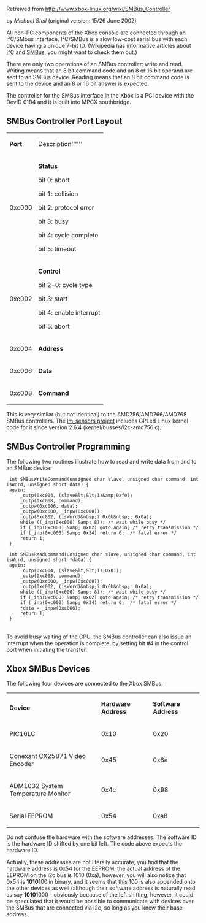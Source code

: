 Retreived from http://www.xbox-linux.org/wiki/SMBus_Controller

by ''Michael Steil'' (original version: 15/26 June 2002)

All non-PC components of the Xbox console are connected through an I²C/SMbus interface. I²C/SMBus is a slow low-cost serial bus with each device having a unique 7-bit ID. (Wikipedia has informative articles about [https://web.archive.org/web/20100617015507/http://en.wikipedia.org/wiki/I2c I²C] and [https://web.archive.org/web/20100617015507/http://en.wikipedia.org/wiki/SMBus SMBus], you might want to check them out.)

There are only two operations of an SMBus controller: write and read. Writing means that an 8 bit command code and an 8 or 16 bit operand are sent to an SMBus device. Reading means that an 8 bit command code is sent to the device and an 8 or 16 bit answer is expected.

The controller for the SMBus interface in the Xbox is a PCI device with the DevID 01B4 and it is built into MPCX southbridge.


==SMBus Controller Port Layout==

{| class="wikitable"
|-
|  '''Port'''
|  Description''''''
|-
|  0xc000
|  '''Status'''

bit 0: abort 

bit 1: collision 

bit 2: protocol error 

bit 3: busy 

bit 4: cycle complete 

bit 5: timeout

|-
|  0xc002
|  '''Control'''

bit 2-0: cycle type 

bit 3: start 

bit 4: enable interrupt 

bit 5: abort

|-
|  0xc004
|  '''Address'''
|-
|  0xc006
|  '''Data'''
|-
|  0xc008
|  '''Command'''
|}

This is very similar (but not identical) to the AMD756/AMD766/AMD768 SMBus controllers. The [https://web.archive.org/web/20100617015507/http://www.lm-sensors.nu/ lm_sensors project] includes GPLed Linux kernel code for it since version 2.6.4 (kernel/busses/i2c-amd756.c).


==SMBus Controller Programming==

The following two routines illustrate how to read and write data from and to an SMBus device:

<pre> int SMBusWriteCommand(unsigned char slave, unsigned char command, int isWord, unsigned short data) {
 again:
     _outp(0xc004, (slave&lt;&lt;1)&amp;0xfe);
     _outp(0xc008, command);
     _outpw(0xc006, data);
     _outpw(0xc000, _inpw(0xc000));
     _outp(0xc002, (isWord)&nbsp;? 0x0b&nbsp;: 0x0a);
     while ((_inp(0xc000) &amp; 8)); /* wait while busy */
     if (_inp(0xc000) &amp; 0x02) goto again; /* retry transmission */
     if (_inp(0xc000) &amp; 0x34) return 0;  /* fatal error */
     return 1;
 }
</pre>
<pre> int SMBusReadCommand(unsigned char slave, unsigned char command, int isWord, unsigned short *data) {
 again:
     _outp(0xc004, (slave&lt;&lt;1)|0x01);
     _outp(0xc008, command);
     _outpw(0xc000, _inpw(0xc000));
     _outp(0xc002, (isWord)&nbsp;? 0x0b&nbsp;: 0x0a);
     while ((_inp(0xc000) &amp; 8)); /* wait while busy */
     if (_inp(0xc000) &amp; 0x02) goto again; /* retry transmission */
     if (_inp(0xc000) &amp; 0x34) return 0;  /* fatal error */
     *data = _inpw(0xc006);
     return 1;
 }
</pre>
<br />
To avoid busy waiting of the CPU, the SMBus controller can also issue an interrupt when the operation is complete, by setting bit #4 in the control port when initiating the transfer.


==Xbox SMBus Devices==

The following four devices are connected to the Xbox SMBus:


{| class="wikitable"
|-
|  '''Device'''
|  '''Hardware Address'''
|  '''Software Address'''
|-
|  PIC16LC
|  0x10
|  0x20
|-
|  Conexant CX25871 Video Encoder
|  0x45
|  0x8a
|-
|  ADM1032 System Temperature Monitor
|  0x4c
|  0x98
|-
|  Serial EEPROM
|  0x54
|  0xa8
|}

Do not confuse the hardware with the software addresses: The software ID is the hardware ID shifted by one bit left. The code above expects the hardware ID.

Actually, these addresses are not literally accurate; you find that the hardware address is 0x54 for the EEPROM: the actual address of the EEPROM on the i2c bus is 1010 (0xa), however, you will also notice that 0x54 is '''1010'''100 in binary, and it seems that this 100 is also appended onto the other devices as well (although their software address is naturally read as say '''1010'''1000 - obviously because of the left shifting, however, it could be speculated that it would be possible to communicate with devices over the SMBus that are connected via i2c, so long as you knew their base address.